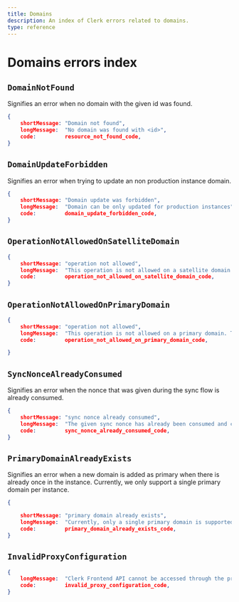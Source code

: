 ```yaml
---
title: Domains
description: An index of Clerk errors related to domains.
type: reference
---
```


# Domains errors index

## `DomainNotFound`

Signifies an error when no domain with the given id was found.

```json
{
    shortMessage: "Domain not found",
    longMessage:  "No domain was found with <id>",
    code:         resource_not_found_code,
}
```

## `DomainUpdateForbidden`

Signifies an error when trying to update an non production instance domain.

```json
{
    shortMessage: "Domain update was forbidden",
    longMessage:  "Domain can be only updated for production instances",
    code:         domain_update_forbidden_code,
}
```

## `OperationNotAllowedOnSatelliteDomain`

```json
{
    shortMessage: "operation not allowed",
    longMessage:  "This operation is not allowed on a satellite domain. Try again using the primary domain of your instance.",
    code:         operation_not_allowed_on_satellite_domain_code,
}
```

## `OperationNotAllowedOnPrimaryDomain`

```json
{
    shortMessage: "operation not allowed",
    longMessage:  "This operation is not allowed on a primary domain. Try again with a satellite domain of the instance.",
    code:         operation_not_allowed_on_primary_domain_code,

}
```

## `SyncNonceAlreadyConsumed`

Signifies an error when the nonce that was given during the sync flow is already consumed.

```json 
{
    shortMessage: "sync nonce already consumed",
    longMessage:  "The given sync nonce has already been consumed and cannot be re-used.",
    code:         sync_nonce_already_consumed_code,
}
```

## `PrimaryDomainAlreadyExists`

Signifies an error when a new domain is added as primary when there is already once in the instance. Currently, we only support a single primary domain per instance.

```json 
{

    shortMessage: "primary domain already exists",
    longMessage:  "Currently, only a single primary domain is supported and the current instance already has one. All new domains need to be set a satellites.",
    code:         primary_domain_already_exists_code,
}
```

## `InvalidProxyConfiguration`

```json
{
    longMessage:  "Clerk Frontend API cannot be accessed through the proxy URL. Make sure your proxy is configured correctly.",
    code:         invalid_proxy_configuration_code,
}